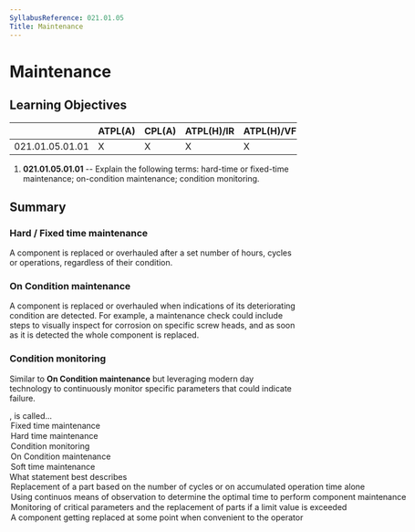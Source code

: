 ```yaml
---
SyllabusReference: 021.01.05
Title: Maintenance
---
```


# Maintenance

## Learning Objectives

|                 | ATPL(A) | CPL(A) | ATPL(H)/IR | ATPL(H)/VFR | CPL(H) | IR  | CBIR(A) |
| --------------- | ------- | ------ | ---------- | ----------- | ------ | --- | ------- |
| 021.01.05.01.01 | X       | X      | X          | X           | X      |     |         |

1.  **021.01.05.01.01** -- Explain the following terms: hard-time or fixed-time
    maintenance; on-condition maintenance; condition monitoring.

## Summary

### Hard / Fixed time maintenance

A component is replaced or overhauled after a set number of hours, cycles or
operations, regardless of their condition.

### On Condition maintenance

A component is replaced or overhauled when indications of its deteriorating
condition are detected. For example, a maintenance check could include steps to
visually inspect for corrosion on specific screw heads, and as soon as it is
detected the whole component is replaced.

### Condition monitoring

Similar to **On Condition maintenance** but leveraging modern day technology to
continuously monitor specific parameters that could indicate failure.

<Question id="449I12JXEM" lo="021.01.05.01.01">
  <Text variant="oneCorrect">
    <Subject />, is called...
  </Text>
<Option
  subject={[
    [
      "Replacement of a part based on the number of cycles or on the time of use, regardless of its actual condition state",
    ],
  ]}
>
  Fixed time maintenance
</Option>
<Option
  subject={[
    [
      "Replacement of a part based on the number of cycles or on the time of use, regardless of its actual condition state",
    ],
  ]}
>
  Hard time maintenance
</Option>
<Option
  subject={[
    [
      "Using continuos means of observation to determine the optimal time to perform component maintenance",
    ],
  ]}
>
  Condition monitoring
</Option>
<Option
  subject={[
    ["Replacing a part based on indicators of its deteriorating condition"],
  ]}
>
  On Condition maintenance
</Option>

  <Option
    subject={[
    [
      "A component getting replaced at some point when convenient to the operator",
    ],
    ]}
  >
    Soft time maintenance
  </Option>
</Question>

<Question id="UJ0TA4XXGK" lo="021.01.05.01.01">
  <Text variant="oneCorrect">
    What statement best describes <Subject />
  </Text>
<Option subject={[["Fixed time maintenance"], ["Hard time maintenance"]]}>
  Replacement of a part based on the number of cycles or on accumulated
  operation time alone
</Option>
<Option subject={[["Condition monitoring"]]}>
  Using continuos means of observation to determine the optimal time to perform
  component maintenance
</Option>
<Option subject={[["On Condition maintenance"]]}>
  Monitoring of critical parameters and the replacement of parts if a limit
  value is exceeded
</Option>

  <Option subject={[["Soft time maintenance"]]}>
    A component getting replaced at some point when convenient to the operator
  </Option>
</Question>
